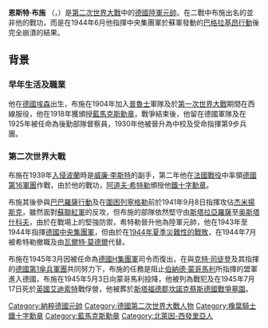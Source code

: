 {{distinguish|恩斯特·布施 (演員)}}
{{Infobox Military Person
|name=恩斯特·布施
|lived=1885年7月6日 – 1945年7月17日
|birth_date= 1885年7月6日
|placeofbirth=[[德意志帝國|德意志帝國]][[普魯士|普魯士]][[萊茵省|萊茵省]][[埃森|埃森]]
|death_date= {{death date and age|1945|7|17|1885|7|6}}
|placeofdeath=[[英國|英國]][[倫敦|倫敦]]附近之[[艾迪索特|艾迪索特]]戰俘營
|image=Ernst Bernhard Wilhelm Busch.jpg
|nickname=
|allegiance={{flagicon|German Empire}} [[德意志帝國|德意志帝國]]（至1918年）<br />{{flagicon|Germany}} [[威瑪共和國|威瑪共和國]]（至1933年）<br />{{flagicon|Nazi Germany}} [[納粹德國|納粹德國]]
|branch=[[德意志國防軍|德意志國防軍]]
|serviceyears=1904年-1945年
|rank=[[陸軍元帥|陸軍元帥]]
|commands=[[德國第16軍團|德國第16軍團]]<br />[[德國中央集團軍|德國中央集團軍]]<br />[[德國H集團軍|德國H集團軍]]
|unit=
|battles=[[第一次世界大戰|第一次世界大戰]]<br />[[第二次世界大戰|第二次世界大戰]]: [[列寧格勒圍城戰|列寧格勒圍城戰]]
|awards=[[鐵十字勳章|橡葉騎士鐵十字勳章]]
|laterwork=}}
'''恩斯特·布施''' （{{lang-de|'''Ernst Busch'''}}，{{bd|1885年|7月6日|1945年|7月17日|catIdx=B}}）是[[第二次世界大戰|第二次世界大戰]]中的[[德國|德國]][[陸軍元帥|陸軍元帥]]。在二戰中布施出名的並非他的戰功，而是在1944年6月他指揮中央集團軍於蘇軍發動的[[巴格拉基昂行動|巴格拉基昂行動]]後完全崩潰的結果。

== 背景 ==
=== 早年生活及職業 ===

他在[[德國|德國]][[埃森|埃森]]出生，布施在1904年加入[[普魯士|普魯士]]軍隊及於[[第一次世界大戰|第一次世界大戰]]期間在西線服役，他在1918年獲頒授[[藍馬克斯勳章|藍馬克斯勳章]]，戰爭結束後，他留在德國軍隊及在1925年被任命為後勤部隊督察員，1930年他被晉升為中校及受命指揮第9步兵團。

=== 第二次世界大戰 ===

布施在1939年[[波蘭戰役|入侵波蘭]]時是[[威廉·李斯特|威廉·李斯特]]的副手，第二年他在[[法國戰役_(二戰)|法國戰役]]中率領[[德國第16軍團|德國第16軍團]]作戰，由於他的戰功，[[阿道夫·希特勒|阿道夫·希特勒]]頒授他[[鐵十字勳章|鐵十字勳章]]。

布施其後參與[[巴巴羅薩行動|巴巴羅薩行動]]及在[[列寧格勒圍城戰|圍困列寧格勒]]前於1941年9月8日指揮攻佔[[杰米揚斯克|杰米揚斯克]]，雖然面對[[蘇聯紅軍|蘇聯紅軍]]的反攻，但布施的部隊依然堅守由[[斯塔拉亞羅薩|斯塔拉亞羅薩]]至[[奥斯塔什科夫|奥斯塔什科夫]]，由於在戰場上的堅強防禦，希特勒晉升他為陸軍元帥，他在1943年至1944年指揮[[德國中央集團軍|德國中央集團軍]]，但由於在[[巴格拉基昂行動|1944年夏季災難性的戰敗]]，在1944年7月被希特勒撤職及由[[瓦爾特·莫德爾|瓦爾特·莫德爾]]代替。

布施在1945年3月因被任命為[[德國H集團軍|德國H集團軍]]司令而復出，在與[[克特·司徒登|克特·司徒登]]及其指揮的[[德國第1傘兵軍團|德國第1傘兵軍團]]共同努力下，布施的任務是阻止[[伯納德·蒙哥馬利|伯納德·蒙哥馬利]]所指揮的盟軍進入德國，布施在1945年5月3日向蒙哥馬利投降，他被列為戰犯及在1945年7月17日死於[[英國|英國]][[艾迪索特|艾迪索特]]戰俘營，他被葬於[[斯塔福德郡|斯塔福德郡]][[坎諾克蔡斯德國戰爭墓園|坎諾克蔡斯德國戰爭墓園]]。

{{start box}}
{{s-mil}}
{{succession box|
before=沒有|
after=[[克里斯蒂安·漢森|克里斯蒂安·漢森]]炮兵上將|
title=[[德國第16軍團|第16軍團]]司令|
years=1940年1月 - 1943年10月12日
}}
{{succession box|
before=[[京特·馮·克魯格|京特·馮·克魯格]][[陸軍元帥|陸軍元帥]]|
after=[[瓦爾特·莫德爾|瓦爾特·莫德爾]][[陸軍元帥|陸軍元帥]]|
title=[[德國中央集團軍|中央集團軍]]司令|
years=1943年10月12日 - 1944年6月28日
}}
{{succession box|
before=[[約翰內斯·布拉斯科維茨|約翰內斯·布拉斯科維茨]]上將|
after=沒有|
title=[[德國H集團軍|H集團軍]]司令|
years=1945年4月15日 - 1945年5月3日
}}
{{end box}}

{{德国二战元帅}}
{{Authority control}}
{{DEFAULTSORT:Busch, Ernst}}
[[Category:納粹德國元帥|Category:納粹德國元帥]]
[[Category:德國第二次世界大戰人物|Category:德國第二次世界大戰人物]]
[[Category:橡葉騎士鐵十字勳章|Category:橡葉騎士鐵十字勳章]]
[[Category:藍馬克斯勳章|Category:藍馬克斯勳章]]
[[Category:北萊因-西發里亞人|Category:北萊因-西發里亞人]]